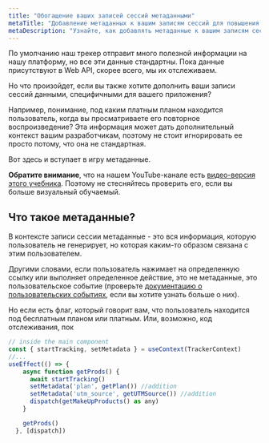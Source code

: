 ```yaml
---
title: "Обогащение ваших записей сессий метаданными"
metaTitle: "Добавление метаданных к вашим записям сессий для повышения ваших продуктивных выводов"
metaDescription: "Узнайте, как добавлять метаданные к вашим записям сессий и как использовать их для улучшения выводов, получаемых из платформы"
---
```


<YoutubeVideo title="Смотрите, как использовать отправку метаданных из вашего приложения Next.js"
  description="Если вы не любите читать, вы можете следовать этому видеоуроку, показывающему вам, как отправлять метаданные из вашего приложения в платформу OpenReplay"
  videoURL="https://www.youtube.com/watch?v=ITcJCeKWQGU"
  />

По умолчанию наш трекер отправит много полезной информации на нашу платформу, но все эти данные стандартны. Пока данные присутствуют в Web API, скорее всего, мы их отслеживаем.

Но что произойдет, если вы также хотите дополнить ваши записи сессий данными, специфичными для вашего приложения?

Например, понимание, под каким платным планом находится пользователь, когда вы просматриваете его повторное воспроизведение? Эта информация может дать дополнительный контекст вашим разработчикам, поэтому не стоит игнорировать ее просто потому, что она не стандартная.

Вот здесь и вступает в игру метаданные.

**Обратите внимание**, что на нашем YouTube-канале есть [видео-версия этого учебника](https://www.youtube.com/watch?v=ITcJCeKWQGU). Поэтому не стесняйтесь проверить его, если вы больше визуальный обучаемый.

## Что такое метаданные?

В контексте записи сессии метаданные - это вся информация, которую пользователь не генерирует, но которая каким-то образом связана с этим пользователем.

Другими словами, если пользователь нажимает на определенную ссылку или выполняет определенное действие, это не метаданные, это пользовательское событие (проверьте [документацию о пользовательских событиях](/installation/custom-events), если вы хотите узнать больше о них).

Но если есть флаг, который говорит вам, что пользователь находится под бесплатным планом или платным. Или, возможно, код отслеживания, пок
```jsx
// inside the main component
const { startTracking, setMetadata } = useContext(TrackerContext)
//...
useEffect(() => {
    async function getProds() {
      await startTracking()
      setMetadata('plan', getPlan()) //addition 
      setMetadata('utm_source', getUTMSource()) //addition
      dispatch(getMakeUpProducts() as any)
    }

    getProds()
  }, [dispatch])
```
